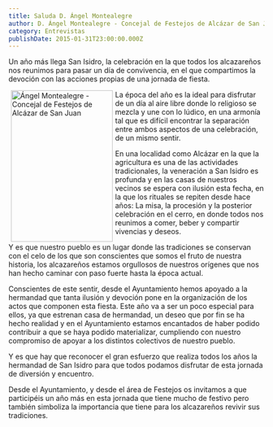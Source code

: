 ```yaml
---
title: Saluda D. Ángel Montealegre
author: D. Ángel Montealegre - Concejal de Festejos de Alcázar de San Juan
category: Entrevistas
publishDate: 2015-01-31T23:00:00.000Z
---
```


Un año más llega San Isidro, la celebración en la que todos los alcazareños nos reunimos para pasar un día de convivencia, en el que compartimos la devoción con las acciones propias de una jornada de fiesta.

<img src="/images/entrevistas/2015_saluda02.webp" width="200" height="298" alt="Ángel Montealegre - Concejal de Festejos de Alcázar de San Juan" style="float:left; margin:0px 5px;" />

La época del año es la ideal para disfrutar de un día al aire libre donde lo religioso se mezcla y une con lo lúdico, en una armonía tal que es difícil encontrar la separación entre ambos aspectos de una celebración, de un mismo sentir.

En una localidad como Alcázar en la que la agricultura es una de las actividades tradicionales, la veneración a San Isidro es profunda y en las casas de nuestros vecinos se espera con ilusión esta fecha, en la que los rituales se repiten desde hace años: La misa, la procesión y la posterior celebración en el cerro, en donde todos nos reunimos a comer, beber y compartir vivencias y deseos.

Y es que nuestro pueblo es un lugar donde las tradiciones se conservan con el celo de los que son conscientes que somos el fruto de nuestra historia, los alcazareños estamos orgullosos de nuestros orígenes que nos han hecho caminar con paso fuerte hasta la época actual.

Conscientes de este sentir, desde el Ayuntamiento hemos apoyado a la hermandad que tanta ilusión y devoción pone en la organización de los actos que componen esta fiesta. Este año va a ser un poco especial para ellos, ya que estrenan casa de hermandad, un deseo que por fin se ha hecho realidad y en el Ayuntamiento estamos encantados de haber podido contribuir a que se haya podido materializar, cumpliendo con nuestro compromiso de apoyar a los distintos colectivos de nuestro pueblo.

Y es que hay que reconocer el gran esfuerzo que realiza todos los años la hermandad de San Isidro para que todos podamos disfrutar de esta jornada de diversión y encuentro.

Desde el Ayuntamiento, y desde el área de Festejos os invitamos a que participéis un año más en esta jornada que tiene mucho de festivo pero también simboliza la importancia que tiene para los alcazareños revivir sus tradiciones.
